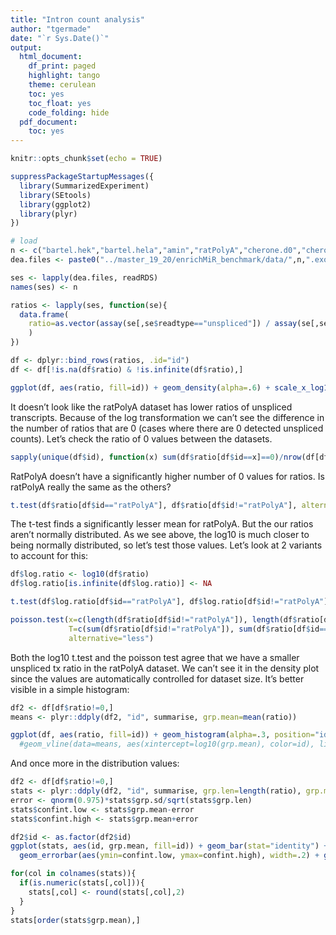```yaml
---
title: "Intron count analysis"
author: "tgermade"
date: "`r Sys.Date()`"
output:
  html_document:
    df_print: paged
    highlight: tango
    theme: cerulean
    toc: yes
    toc_float: yes
    code_folding: hide
  pdf_document:
    toc: yes
---
```



<style>
  .main-container {
    max-width: 1500px !important;
  }
</style>


```r
knitr::opts_chunk$set(echo = TRUE)
```

```r
suppressPackageStartupMessages({
  library(SummarizedExperiment)
  library(SEtools)
  library(ggplot2)
  library(plyr)
})
```

```r
# load
n <- c("bartel.hek","bartel.hela","amin","ratPolyA","cherone.d0","cherone.d1","jeong")
dea.files <- paste0("../master_19_20/enrichMiR_benchmark/data/",n,".exon.DEA.SE.rds")

ses <- lapply(dea.files, readRDS)
names(ses) <- n
```

```r

ratios <- lapply(ses, function(se){
  data.frame( 
    ratio=as.vector(assay(se[,se$readtype=="unspliced"]) / assay(se[,se$readtype=="spliced"])) 
    )
})

df <- dplyr::bind_rows(ratios, .id="id")
df <- df[!is.na(df$ratio) & !is.infinite(df$ratio),]
```

```r
ggplot(df, aes(ratio, fill=id)) + geom_density(alpha=.6) + scale_x_log10()
```

It doesn't look like the ratPolyA dataset has lower ratios of unspliced transcripts. Because of the log transformation we can't see the difference in the number of ratios that are 0 (cases where there are 0 detected unspliced counts). Let's check the ratio of 0 values between the datasets.   

```r
sapply(unique(df$id), function(x) sum(df$ratio[df$id==x]==0)/nrow(df[df$id==x,]))
```

RatPolyA doesn't have a significantly higher number of 0 values for ratios. Is ratPolyA really the same as the others?   

```r
t.test(df$ratio[df$id=="ratPolyA"], df$ratio[df$id!="ratPolyA"], alternative="less")
```

The t-test finds a significantly lesser mean for ratPolyA. But the our ratios aren't normally distributed. As we see above, the log10 is much closer to being normally distributed, so let's test those values. Let's look at 2 variants to account for this:    

```r
df$log.ratio <- log10(df$ratio)
df$log.ratio[is.infinite(df$log.ratio)] <- NA

t.test(df$log.ratio[df$id=="ratPolyA"], df$log.ratio[df$id!="ratPolyA"], alternative="less",na.rm=T)
```

```r
poisson.test(x=c(length(df$ratio[df$id!="ratPolyA"]), length(df$ratio[df$id=="ratPolyA"])),
             T=c(sum(df$ratio[df$id!="ratPolyA"]), sum(df$ratio[df$id=="ratPolyA"])), 
             alternative="less")
```

Both the log10 t.test and the poisson test agree that we have a smaller unspliced tx ratio in the ratPolyA dataset. We can't see it in the density plot since the values are automatically controlled for dataset size. It's better visible in a simple histogram:   

```r
df2 <- df[df$ratio!=0,]
means <- plyr::ddply(df2, "id", summarise, grp.mean=mean(ratio))

ggplot(df, aes(ratio, fill=id)) + geom_histogram(alpha=.3, position="identity", bins=50) + scale_x_log10() #+
  #geom_vline(data=means, aes(xintercept=log10(grp.mean), color=id), linetype="dashed")
```

And once more in the distribution values:  

```r
df2 <- df[df$ratio!=0,]
stats <- plyr::ddply(df2, "id", summarise, grp.len=length(ratio), grp.mean=mean(ratio), grp.sd=sd(ratio))
error <- qnorm(0.975)*stats$grp.sd/sqrt(stats$grp.len)
stats$confint.low <- stats$grp.mean-error
stats$confint.high <- stats$grp.mean+error

df2$id <- as.factor(df2$id)
ggplot(stats, aes(id, grp.mean, fill=id)) + geom_bar(stat="identity") + coord_flip() +
  geom_errorbar(aes(ymin=confint.low, ymax=confint.high), width=.2) + guides(fill=FALSE)
```

```r
for(col in colnames(stats)){
  if(is.numeric(stats[,col])){
    stats[,col] <- round(stats[,col],2)
  }
}
stats[order(stats$grp.mean),]
```

